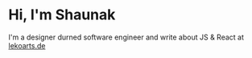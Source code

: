 # Hi, I'm Shaunak

I'm a designer durned software engineer and write about JS & React at [lekoarts.de](https://www.lekoarts.de?utm_source=cara&utm_medium=Starter)
